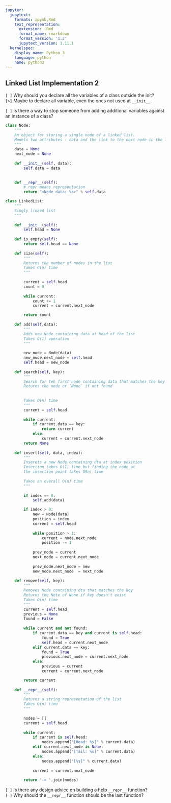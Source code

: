 ```yaml
---
jupyter:
  jupytext:
    formats: ipynb,Rmd
    text_representation:
      extension: .Rmd
      format_name: rmarkdown
      format_version: '1.2'
      jupytext_version: 1.11.1
  kernelspec:
    display_name: Python 3
    language: python
    name: python3
---
```


## Linked List Implementation 2


`[ ]` Why should you declare all the variables of a class outside the init?  
`[>]` Maybe to declare all variable, even the ones not used at `__init__`.


`[ ]` Is there a way to stop someone from adding additional variables against an instance of a class?

```python
class Node:
    """
    An object for storing a single node of a linked list.
    Models two attributes - data and the link to the next node in the list
    """
    data = None
    next_node = None
    
    def __init__(self, data):
        self.data = data
        
        
    def __repr__(self):
        # repr means representation
        return "<Node data: %s>" % self.data
```

```python
class LinkedList:
    """
    Singly linked list
    """
    
    def __init__(self):
        self.head = None
        
    def is_empty(self):
        return self.head == None
    
    def size(self):
        """
        Returns the number of nodes in the list
        Takes O(n) time
        """
        
        current = self.head
        count = 0
        
        while current:
            count += 1
            current = current.next_node

        return count
                
    def add(self,data):
        """
        Adds new Node containing data at head of the list
        Takes O(1) operation
        """
        
        new_node = Node(data)
        new_node.next_node = self.head
        self.head = new_node
        
    def search(self, key):
        """
        Search for teh first node containing data that matches the key
        Returns the node or `None` if not found
        
        
        Takes O(n) time
        """
        current = self.head
        
        while current:
            if current.data == key:
                return current
            else:
                current = current.next_node
        return None
    
    def insert(self, data, index):
        """
        Inserets a new Node containing dta at index position
        Insertion takes O(1) time but finding the node at 
        the insertion point takes O9n) time
        
        Takes an overall O(n) time
        """
        
        if index == 0:
            self.add(data)

        if index > 0:
            new = Node(data)
            position = index
            current = self.head
            
            while position > 1:
                current = node.next_node
                position -= 1
            
            prev_node = current
            next_node = current.next_node
            
            prev_node.next_node = new
            new_node.next_node  = next_node
            
    def remove(self, key):
        """
        Removes Node containing dta that matches the key
        Returns the Note of None if key doesn't exist
        Takes O(n) time
        """
        current = self.head
        previous = None
        found = False
        
        while current and not found:
            if current.data == key and current is self.head:
                found = True
                self.head = current.next_node
            elif current.data == key:
                found = True
                previous.next_node = current.next_node
            else:
                previous = current
                current = current.next_node

        return current
    
    def __repr__(self):
        """
        Returns a string representation of the list
        Takes O(n) time
        """
        
        nodes = []
        current = self.head
        
        while current:
            if current is self.head:
                nodes.append("[Head: %s]" % current.data)
            elif current.next_node is None:
                nodes.append("[Tail: %s]" % current.data)
            else:
                nodes.append("[%s]" % current.data)
            
            current = current.next_node
                
        return '-> '.join(nodes)
```

`[ ]` Is there any design advice on building a help `__repr__` function?  
`[ ]` Why should the `__repr__` function should be the last function?

